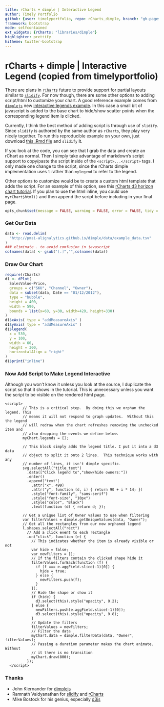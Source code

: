 ```yaml
---
title: rCharts + dimple | Interactive Legend
author: Timely Portfolio
github: {user: timelyportfolio, repo: rCharts_dimple, branch: "gh-pages"}
framework: bootstrap
mode: selfcontained
ext_widgets: {rCharts: "libraries/dimple"}
highlighter: prettify
hitheme: twitter-bootstrap
---
```


<style>
.container { width: 850px;}
</style>

# rCharts + dimple | Interactive Legend (copied from timelyportfolio)

There are plans in [`rCharts`](http://rcharts.io/site) future to provide support for partial layouts similar to [`slidify`](http://slidify.org).  For now though, there are some other options to adding script/html to customize your chart.  A good reference example comes from [`dimplejs`](http://dimplejs.org) new [interactive legends example](http://dimplejs.org/advanced_examples_viewer.html?id=advanced_interactive_legends).  In this case a small bit of javascript is added to the base chart to hide/show scatter points when the corresponding legend item is clicked.

Currently, I think the best method of adding script is through use of `slidify`.  Since `slidify` is authored by the same author as `rCharts`, they play very nicely together.  To run this reproducible example on your own, just download [this .Rmd file](http://timelyportfolio.github.io/rCharts_dimple/example48_interactive_legend.Rmd) and `slidify` it.

If you look at the code, you can see that I grab the data and create an rChart as normal.  Then I simply take advantage of markdown's script support to copy/paste the script inside of the `<script>...</script>` tags.  I only made one change to the script, since the rCharts dimple implementation uses `l` rather than `mylegend` to refer to the legend.

Other options to customize would be to create a custom html template that adds the script.  For an example of this option, see this [rCharts d3 horizon chart tutorial](http://timelyportfolio.github.io/rCharts_d3_horizon/).  If you plan to use the html inline, you could use `myrChart$html()` and then append the script before including in your final page.

```r
opts_chunk$set(message = FALSE, warning = FALSE, error = FALSE, tidy = FALSE, cache = FALSE,results = 'asis' )
```

### Get Our Data
```r
data <- read.delim(
  "http://pmsi-alignalytics.github.io/dimple/data/example_data.tsv"
)
### eliminate . to avoid confusion in javascript
colnames(data) <- gsub("[.]","",colnames(data))
```

### Draw Our Chart
```r
require(rCharts)
d1 <- dPlot(
  SalesValue~Price,
  groups = c("SKU", "Channel", "Owner"),
  data = subset(data, Date == "01/12/2012"),
  type = "bubble",
  height = 400,
  width = 590,
  bounds = list(x=60, y=30, width=420, height=330)
)
d1$xAxis( type = "addMeasureAxis" )
d1$yAxis( type = "addMeasureAxis" )
d1$legend(
  x = 530,
  y = 100,
  width = 60,
  height = 300,
  horizontalAlign = "right"
)
d1$print("inline")
```

### Now Add Script to Make Legend Interactive

Although you won't know it unless you look at the source, I duplicate the script so that it shows in the tutorial.  This is unnecessary unless you want the script to be visible on the rendered html page.

```
<script>
        // This is a critical step.  By doing this we orphan the legend. This
        // means it will not respond to graph updates.  Without this the legend
        // will redraw when the chart refreshes removing the unchecked item and
        // also dropping the events we define below.
        myChart.legends = [];

        // This block simply adds the legend title. I put it into a d3 data
        // object to split it onto 2 lines.  This technique works with any
        // number of lines, it isn't dimple specific.
        svg.selectAll("title_text")
          .data(["Click legend to","show/hide owners:"])
          .enter()
          .append("text")
            .attr("x", 499)
            .attr("y", function (d, i) { return 90 + i * 14; })
            .style("font-family", "sans-serif")
            .style("font-size", "10px")
            .style("color", "Black")
            .text(function (d) { return d; });

        // Get a unique list of Owner values to use when filtering
        var filterValues = dimple.getUniqueValues(data, "Owner");
        // Get all the rectangles from our now orphaned legend
        l.shapes.selectAll("rect")
          // Add a click event to each rectangle
          .on("click", function (e) {
            // This indicates whether the item is already visible or not
            var hide = false;
            var newFilters = [];
            // If the filters contain the clicked shape hide it
            filterValues.forEach(function (f) {
              if (f === e.aggField.slice(-1)[0]) {
                hide = true;
              } else {
                newFilters.push(f);
              }
            });
            // Hide the shape or show it
            if (hide) {
              d3.select(this).style("opacity", 0.2);
            } else {
              newFilters.push(e.aggField.slice(-1)[0]);
              d3.select(this).style("opacity", 0.8);
            }
            // Update the filters
            filterValues = newFilters;
            // Filter the data
            myChart.data = dimple.filterData(data, "Owner", filterValues);
            // Passing a duration parameter makes the chart animate. Without
            // it there is no transition
            myChart.draw(800);
          });
  </script>
```

<script>
        // This is a critical step.  By doing this we orphan the legend. This
        // means it will not respond to graph updates.  Without this the legend
        // will redraw when the chart refreshes removing the unchecked item and
        // also dropping the events we define below.
        myChart.legends = [];

        // This block simply adds the legend title. I put it into a d3 data
        // object to split it onto 2 lines.  This technique works with any
        // number of lines, it isn't dimple specific.
        svg.selectAll("title_text")
          .data(["Click legend to","show/hide owners:"])
          .enter()
          .append("text")
            .attr("x", 499)
            .attr("y", function (d, i) { return 90 + i * 14; })
            .style("font-family", "sans-serif")
            .style("font-size", "10px")
            .style("color", "Black")
            .text(function (d) { return d; });

        // Get a unique list of Owner values to use when filtering
        var filterValues = dimple.getUniqueValues(data, "Owner");
        // Get all the rectangles from our now orphaned legend
        l.shapes.selectAll("rect")
          // Add a click event to each rectangle
          .on("click", function (e) {
            // This indicates whether the item is already visible or not
            var hide = false;
            var newFilters = [];
            // If the filters contain the clicked shape hide it
            filterValues.forEach(function (f) {
              if (f === e.aggField.slice(-1)[0]) {
                hide = true;
              } else {
                newFilters.push(f);
              }
            });
            // Hide the shape or show it
            if (hide) {
              d3.select(this).style("opacity", 0.2);
            } else {
              newFilters.push(e.aggField.slice(-1)[0]);
              d3.select(this).style("opacity", 0.8);
            }
            // Update the filters
            filterValues = newFilters;
            // Filter the data
            myChart.data = dimple.filterData(data, "Owner", filterValues);
            // Passing a duration parameter makes the chart animate. Without
            // it there is no transition
            myChart.draw(800);
          });
  </script>

### Thanks
- John Kiernander for [dimplejs](http://dimplejs.org)
- Ramnath Vaidyanathan for [slidify](http://slidify.org) and [rCharts](http://rcharts.io/site)
- Mike Bostock for his genius, especially [d3js](http://d3js.org)
